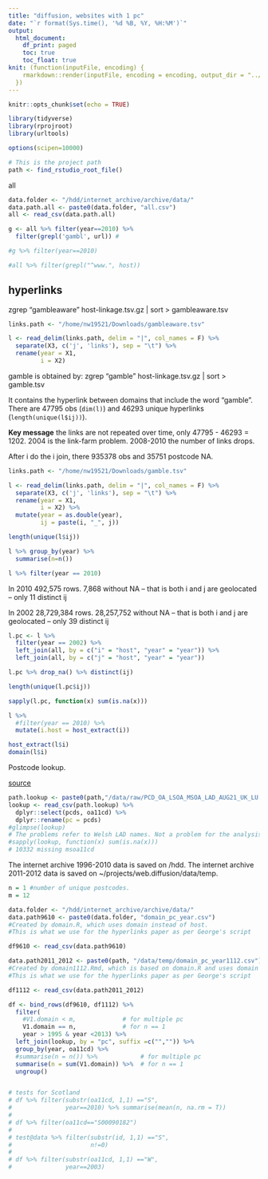 ```yaml
---
title: "diffusion, websites with 1 pc"
date: "`r format(Sys.time(), '%d %B, %Y, %H:%M')`"
output: 
  html_document:
    df_print: paged
    toc: true
    toc_float: true
knit: (function(inputFile, encoding) {
    rmarkdown::render(inputFile, encoding = encoding, output_dir = "../output")
  })
---
```


```r
knitr::opts_chunk$set(echo = TRUE)

library(tidyverse)
library(rprojroot)
library(urltools)

options(scipen=10000)

# This is the project path
path <- find_rstudio_root_file()
```

all

```r
data.folder <- "/hdd/internet_archive/archive/data/"
data.path.all <- paste0(data.folder, "all.csv")
all <- read_csv(data.path.all)

g <- all %>% filter(year==2010) %>% 
  filter(grepl('gambl', url)) #

#g %>% filter(year==2010)

#all %>% filter(grepl("^www.", host))
```
## hyperlinks

zgrep "gambleaware" host-linkage.tsv.gz | sort > gambleaware.tsv

```r
links.path <- "/home/nw19521/Downloads/gambleaware.tsv"

l <- read_delim(links.path, delim = "|", col_names = F) %>% 
  separate(X3, c('j', 'links'), sep = "\t") %>% 
  rename(year = X1,
         i = X2)
```
gamble is obtained by:
zgrep "gamble" host-linkage.tsv.gz | sort > gamble.tsv

It contains the hyperlink between domains that include the word "gamble".
There are 47795 obs (`dim(l)`) and 46293 unique hyperlinks (`length(unique(l$ij))`).

**Key message** the links are not repeated over time, only 47795 - 46293 = 1202.
2004 is the link-farm problem. 2008-2010 the number of links drops.

After i do the i join, there 935378 obs and 35751 postcode NA.

```r
links.path <- "/home/nw19521/Downloads/gamble.tsv"

l <- read_delim(links.path, delim = "|", col_names = F) %>% 
  separate(X3, c('j', 'links'), sep = "\t") %>% 
  rename(year = X1,
         i = X2) %>% 
  mutate(year = as.double(year),
         ij = paste(i, "_", j))

length(unique(l$ij))

l %>% group_by(year) %>% 
  summarise(n=n())

l %>% filter(year == 2010)

```

In 2010 492,575 rows. 7,868 without NA -- that is both i and j are geolocated --
only 11 distinct ij

In 2002 28,729,384 rows.  28,257,752 without NA -- that is both i and j are geolocated --
only 39 distinct ij


```r
l.pc <- l %>% 
  filter(year == 2002) %>% 
  left_join(all, by = c("i" = "host", "year" = "year")) %>% 
  left_join(all, by = c("j" = "host", "year" = "year"))
```

```r
l.pc %>% drop_na() %>% distinct(ij)
```

```r
length(unique(l.pc$ij))
```

```r
sapply(l.pc, function(x) sum(is.na(x)))
```

```r
l %>% 
  #filter(year == 2010) %>% 
  mutate(i.host = host_extract(i))

host_extract(l$i)
domain(l$i)
```





Postcode lookup.

[source](https://geoportal.statistics.gov.uk/datasets/postcode-to-output-area-to-lower-layer-super-output-area-to-middle-layer-super-output-area-to-local-authority-district-august-2021-lookup-in-the-uk/about)

```r
path.lookup <- paste0(path,"/data/raw/PCD_OA_LSOA_MSOA_LAD_AUG21_UK_LU.csv")
lookup <- read_csv(path.lookup) %>% 
  dplyr::select(pcds, oa11cd) %>% 
  dplyr::rename(pc = pcds)
#glimpse(lookup)
# The problems refer to Welsh LAD names. Not a problem for the analysis.
#sapply(lookup, function(x) sum(is.na(x)))
# 10332 missing msoa11cd
```

The internet archive $1996$-$2010$ data is saved on /hdd.
The internet archive $2011$-$2012$ data is saved on ~/projects/web.diffusion/data/temp.

```r
n = 1 #number of unique postcodes. 
m = 12

data.folder <- "/hdd/internet_archive/archive/data/"
data.path9610 <- paste0(data.folder, "domain_pc_year.csv")
#Created by domain.R, which uses domain instead of host.
#This is what we use for the hyperlinks paper as per George's script

df9610 <- read_csv(data.path9610) 

data.path2011_2012 <- paste0(path, "/data/temp/domain_pc_year1112.csv")
#Created by domain1112.Rmd, which is based on domain.R and uses domain instead of host.
#This is what we use for the hyperlinks paper as per George's script

df1112 <- read_csv(data.path2011_2012)

df <- bind_rows(df9610, df1112) %>% 
  filter(
    #V1.domain < m,             # for multiple pc
    V1.domain == n,             # for n == 1
    year > 1995 & year <2013) %>%   
  left_join(lookup, by = "pc", suffix =c("","")) %>% 
  group_by(year, oa11cd) %>%
  #summarise(n = n()) %>%            # for multiple pc  
  summarise(n = sum(V1.domain)) %>%  # for n == 1 
  ungroup()


# tests for Scotland
# df %>% filter(substr(oa11cd, 1,1) =="S",
#               year==2010) %>% summarise(mean(n, na.rm = T))
# 
# df %>% filter(oa11cd=="S00090182")
# 
# test@data %>% filter(substr(id, 1,1) =="S",
#                      n!=0)
# 
# df %>% filter(substr(oa11cd, 1,1) =="W",
#               year==2003)
```